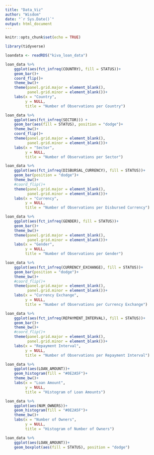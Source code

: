 ```yaml
---
title: "Data_Viz"
author: "Wisdom"
date: "`r Sys.Date()`"
output: html_document
---
```


```r
knitr::opts_chunk$set(echo = TRUE)
```

```r
library(tidyverse)

loandata <- readRDS("kiva_loan_data")
```

```r
loan_data %>%
    ggplot(aes(fct_infreq(COUNTRY), fill = STATUS))+
    geom_bar()+
    coord_flip()+
    theme_bw()+
    theme(panel.grid.major = element_blank(),
          panel.grid.minor = element_blank())+
    labs(x = "Country",
         y = NULL,
         title = "Number of Observations per Country")

```

```r
loan_data %>%
    ggplot(aes(fct_infreq(SECTOR))) +
    geom_bar(aes(fill = STATUS), position = "dodge")+
    theme_bw()+
    coord_flip()+
    theme(panel.grid.major = element_blank(),
          panel.grid.minor = element_blank())+
    labs(x = "Sector",
         y = NULL,
         title = "Number of Observations per Sector")
```

```r
loan_data %>%
    ggplot(aes(fct_infreq(DISBURSAL_CURRENCY), fill = STATUS))+
    geom_bar(position = "dodge")+
    theme_bw()+
    #coord_flip()+
    theme(panel.grid.major = element_blank(),
          panel.grid.minor = element_blank())+
    labs(x = "Currency",
         y = NULL,
         title = "Number of Observations per Disbursed Currency")
```

```r
loan_data %>%
    ggplot(aes(fct_infreq(GENDER), fill = STATUS))+
    geom_bar()+
    theme_bw()+
    theme(panel.grid.major = element_blank(),
          panel.grid.minor = element_blank())+
    labs(x = "Gender",
         y = NULL,
         title = "Number of Observations per Gender")
```

```r
loan_data %>%
    ggplot(aes(fct_infreq(CURRENCY_EXCHANGE), fill = STATUS))+
    geom_bar(position = "dodge")+
    theme_bw()+
    #coord_flip()+
    theme(panel.grid.major = element_blank(),
          panel.grid.minor = element_blank())+
    labs(x = "Currency Exchange",
         y = NULL,
         title = "Number of Observations per Currency Exchange")
```


```r
loan_data %>%
    ggplot(aes(fct_infreq(REPAYMENT_INTERVAL), fill = STATUS))+
    geom_bar()+
    theme_bw()+
    #coord_flip()+
    theme(panel.grid.major = element_blank(),
          panel.grid.minor = element_blank())+
    labs(x = "Repayment Interval",
         y = NULL,
         title = "Number of Observations per Repayment Interval")
```


```r
loan_data %>%
    ggplot(aes(LOAN_AMOUNT))+
    geom_histogram(fill = "#0E2A5F")+
    theme_bw()+
    labs(x = "Loan Amount",
         y = NULL,
         title = "Histogram of Loan Amounts")

```

```r
loan_data %>%
    ggplot(aes(NUM_OWNERS))+
    geom_histogram(fill = "#0E2A5F")+
    theme_bw()+
    labs(x = "Number of Owners",
         y = NULL,
         title = "Histogram of Number of Owners")

```


```r
loan_data %>%
    ggplot(aes(LOAN_AMOUNT))+
    geom_boxplot(aes(fill = STATUS), position = "dodge")
```

